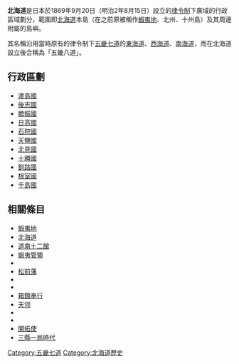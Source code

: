 '''北海道'''是日本於1869年9月20日（明治2年8月15日）設立的[[令制國|律令制]]下廣域的行政區域劃分，範圍即[[北海道|北海道]]本島（在之前原被稱作[[蝦夷地|蝦夷地]]、北州、十州島）及其周邊附屬的島嶼。

其名稱沿用當時原有的律令制下[[五畿七道|五畿七道]]的[[東海道|東海道]]、[[西海道|西海道]]、[[南海道|南海道]]，而在北海道設立後合稱為「五畿八道」。

==行政區劃==

* [[渡島國|渡島國]]
* [[後志國|後志國]]
* [[膽振國|膽振國]]
* [[日高國|日高國]]
* [[石狩國|石狩國]]
* [[天鹽國|天鹽國]]
* [[北見國|北見國]]
* [[十勝國|十勝國]]
* [[釧路國|釧路國]]
* [[根室國|根室國]]
* [[千島國|千島國]]

== 相關條目 ==
* [[蝦夷地|蝦夷地]]
* [[北海道|北海道]]
* [[道南十二館|道南十二館]]
* [[蝦夷管領|蝦夷管領]]
* {{Interlanguage link multi|和人地|ja|和人地}}
* [[松前藩|松前藩]]
* {{Interlanguage link multi|场所請負制|ja|場所請負制}}
* {{Interlanguage link multi|北前船|ja|北前船}}
* [[遠國奉行#箱館奉行（松前奉行）|箱館奉行]]
* [[天领|天领]]
* {{Interlanguage link multi|箱館裁判所|ja|箱館裁判所}}
* {{Interlanguage link multi|箱館府|ja|箱館府}}
* [[開拓使|開拓使]]
* [[三縣一局時代|三縣一局時代]]

{{日本古分國}}
{{Authority control}}

[[Category:五畿七道|Category:五畿七道]]
[[Category:北海道歷史|Category:北海道歷史]]